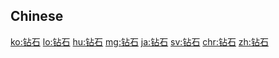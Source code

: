 {{also|鑽石}}
==Chinese==
{{zh-see|鑽石}}

[[ko:钻石]]
[[lo:钻石]]
[[hu:钻石]]
[[mg:钻石]]
[[ja:钻石]]
[[sv:钻石]]
[[chr:钻石]]
[[zh:钻石]]